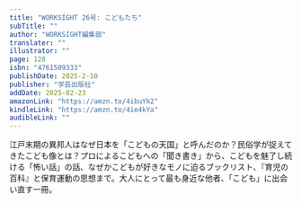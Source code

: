 ```yaml
---
title: "WORKSIGHT 26号: こどもたち"
subTitle: ""
author: "WORKSIGHT編集部"
translater: ""
illustrator: ""
page: 128
isbn: "4761509333"
publishDate: 2025-2-10
publisher: "学芸出版社"
addDate: 2025-02-23
amazonLink: "https://amzn.to/4ibuYk2"
kindleLink: "https://amzn.to/4ie4kYa"
audibleLink: ""
---
```


江戸末期の異邦人はなぜ日本を「こどもの天国」と呼んだのか？民俗学が捉えてきたこども像とは？プロによるこどもへの「聞き書き」から、こどもを魅了し続ける「怖い話」の話、なぜかこどもが好きなモノに迫るブックリスト、『育児の百科』と保育運動の思想まで。大人にとって最も身近な他者、「こども」に出会い直す一冊。
